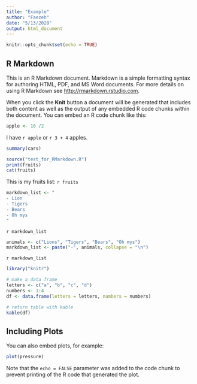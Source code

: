 ```yaml
---
title: "Example"
author: "Faezeh"
date: "5/13/2020"
output: html_document
---
```


```r
knitr::opts_chunk$set(echo = TRUE)
```



## R Markdown
This is an R Markdown document. Markdown is a simple formatting syntax for authoring HTML, PDF, and MS Word documents. For more details on using R Markdown see <http://rmarkdown.rstudio.com>.

When you click the **Knit** button a document will be generated that includes both content as well as the output of any embedded R code chunks within the document. You can embed an R code chunk like this:

```r
apple <- 10 /2
```

I have `r apple` or `r 3 + 4` apples.

```r
summary(cars)
```

```r
source("test_for_RMarkdown.R")
print(fruits)
cat(fruits)
```

This is my fruits list:
`r fruits` 

```r
markdown_list <- "
- Lion
- Tigers
- Bears
- Oh mys
"
```

`r markdown_list`

```r
animals <- c("Lions", "Tigers", "Bears", "Oh mys")
markdown_list <- paste("-", animals, collapse = "\n")
```

`r markdown_list`

```r
library("knitr")

# make a data frame
letters <- c("a", "b", "c", "d")
numbers <- 1:4
df <- data.frame(letters = letters, numbers = numbers)

# return table with kable
kable(df)
```

## Including Plots

You can also embed plots, for example:

```r
plot(pressure)
```

Note that the `echo = FALSE` parameter was added to the code chunk to prevent printing of the R code that generated the plot.
